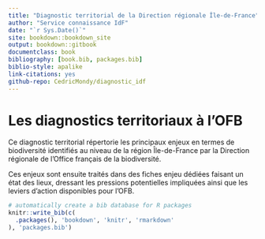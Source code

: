 ```yaml
--- 
title: "Diagnostic territorial de la Direction régionale Île-de-France"
author: "Service connaissance IdF"
date: "`r Sys.Date()`"
site: bookdown::bookdown_site
output: bookdown::gitbook
documentclass: book
bibliography: [book.bib, packages.bib]
biblio-style: apalike
link-citations: yes
github-repo: CedricMondy/diagnostic_idf
---
```


# Les diagnostics territoriaux à l'OFB

Ce diagnostic territorial répertorie les principaux enjeux en termes de biodiversité identifiés au niveau de la région Île-de-France par la Direction régionale de l'Office français de la biodiversité.

Ces enjeux sont ensuite traités dans des fiches enjeu dédiées faisant un état des lieux, dressant les pressions potentielles impliquées ainsi que les leviers d'action disponibles pour l'OFB.

```r
# automatically create a bib database for R packages
knitr::write_bib(c(
  .packages(), 'bookdown', 'knitr', 'rmarkdown'
), 'packages.bib')
```

